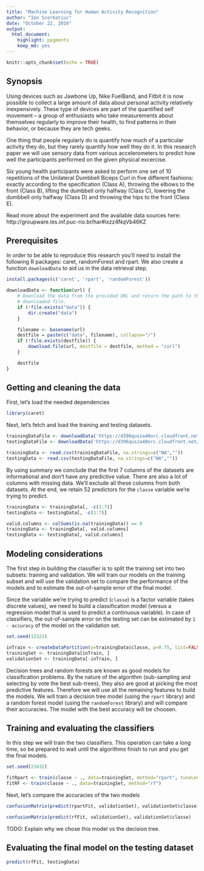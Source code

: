 ```yaml
---
title: "Machine Learning for Human Activity Recognition"
author: "Ion Scerbatiuc"
date: "October 22, 2016"
output: 
  html_document:
    highlight: pygments
    keep_md: yes
---
```


```r
knitr::opts_chunk$set(echo = TRUE)
```

## Synopsis

Using devices such as Jawbone Up, Nike FuelBand, and Fitbit it is now possible to collect a large amount of data about personal activity relatively inexpensively. These type of devices are part of the quantified self movement – a group of enthusiasts who take measurements about themselves regularly to improve their health, to find patterns in their behavior, or because they are tech geeks. 

One thing that people regularly do is quantify how much of a particular activity they do, but they rarely quantify how well they do it. In this research paper we will use sensory data from various accelerometers to predict how well the participants performed on the given physical excercise.

Six young health participants were asked to perform one set of 10 repetitions of the Unilateral Dumbbell Biceps Curl in five different fashions: exactly according to the specification (Class A), throwing the elbows to the front (Class B), lifting the dumbbell only halfway (Class C), lowering the dumbbell only halfway (Class D) and throwing the hips to the front (Class E).

Read more about the experiment and the available data sources here: http://groupware.les.inf.puc-rio.br/har#ixzz4NqVb46KZ

## Prerequisites

In order to be able to reproduce this research you'll need to install the following R packages: caret, randomForest and rpart. We also create a function `downloadData` to aid us in the data retrieval step.

```r
install.packages(c('caret', 'rpart', 'randomForest'))

downloadData <- function(url) {
    # Download the data from the provided URL and return the path to the
    # downloaded file.
    if (!file.exists("data")) {
        dir.create("data")
    }

    filename <- basename(url)
    destfile = paste(c("data", filename), collapse="/")
    if (!file.exists(destfile)) {
        download.file(url, destfile = destfile, method = "curl")
    }

    destfile
}
```

## Getting and cleaning the data

First, let's load the needed dependencies

```r
library(caret)
```

Next, let's fetch and load the training and testing datasets.

```r
trainingDataFile <- downloadData('https://d396qusza40orc.cloudfront.net/predmachlearn/pml-training.csv')
testingDataFile <- downloadData('https://d396qusza40orc.cloudfront.net/predmachlearn/pml-testing.csv')

trainingData <- read.csv(trainingDataFile, na.strings=c("NA",""))
testingData <- read.csv(testingDataFile, na.strings=c("NA",""))
```

By using summary we conclude that the first 7 columns of the datasets are informational and don't have any predictive value. There are also a lot of columns with missing data. We'll exclude all these columns from both datasets. At the end, we retain 52 predictors for the `classe` variable we're trying to predict.

```r
trainingData <- trainingData[, -c(1:7)]
testingData <- testingData[, -c(1:7)]

valid.columns <- colSums(is.na(trainingData)) == 0
trainingData <- trainingData[, valid.columns]
testingData <- testingData[, valid.columns]
```

## Modeling considerations

The first step in building the classifier is to split the training set into two subsets: training and validation. We will train our models on the training subset and will use the validation set to compare the performance of the models and to estimate the out-of-sample error of the final model. 

Since the variable we're trying to predict (`classe`) is a factor variable (takes discrete values), we need to build a classification model (versus a regression model that is used to predict a continuous variable). In case of classifiers, the out-of-sample error on the testing set can be estimated by `1 - accuracy` of the model on the validation set.

```r
set.seed(12321)

inTrain <- createDataPartition(y=trainingData$classe, p=0.75, list=FALSE)
trainingSet <- trainingData[inTrain, ]
validationSet <- trainingData[-inTrain, ]
```

Decision trees and random forests are known as good models for classification problems. By the nature of the algorithm (sub-sampling and selecting by vote the best sub-trees), they also are good at picking the most predictive features. Therefore we will use all the remaining features to build the models. We will train a decision tree model (using the `rpart` library) and a random forest model (using the `randomForest` library) and will compare their accuracies. The model with the best accuracy will be choosen.

## Training and evaluating the classifiers

In this step we will train the two classifiers. This operation can take a long time, so be prepared to wait until the algorithms finish to run and you get the final models.

```r
set.seed(23432)

fitRpart <- train(classe ~ ., data=trainingSet, method="rpart", tuneLength=20)
fitRF <- train(classe ~ ., data=trainingSet, method="rf")
```

Next, let's compare the accuracies of the two models

```r
confusionMatrix(predict(rpartFit, validationSet), validationSet$classe)$overall
```

```r
confusionMatrix(predict(rfFit, validationSet), validationSet$classe)
```

TODO: Explain why we chose this model vs the decision tree.

## Evaluating the final model on the testing dataset

```r
predict(rfFit, testingData)
```
